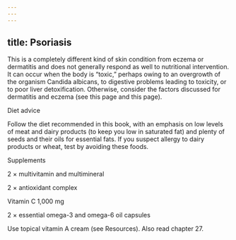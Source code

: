 ```yaml
---
---
---
```

title: Psoriasis
---




This is a completely different kind of skin condition from eczema or dermatitis and does not generally respond as well to nutritional intervention. It can occur when the body is “toxic,” perhaps owing to an overgrowth of the organism Candida albicans, to digestive problems leading to toxicity, or to poor liver detoxification. Otherwise, consider the factors discussed for dermatitis and eczema (see this page and this page).





Diet advice


Follow the diet recommended in this book, with an emphasis on low levels of meat and dairy products (to keep you low in saturated fat) and plenty of seeds and their oils for essential fats. If you suspect allergy to dairy products or wheat, test by avoiding these foods.





Supplements


2 × multivitamin and multimineral

2 × antioxidant complex

Vitamin C 1,000 mg

2 × essential omega-3 and omega-6 oil capsules



Use topical vitamin A cream (see Resources). Also read chapter 27.